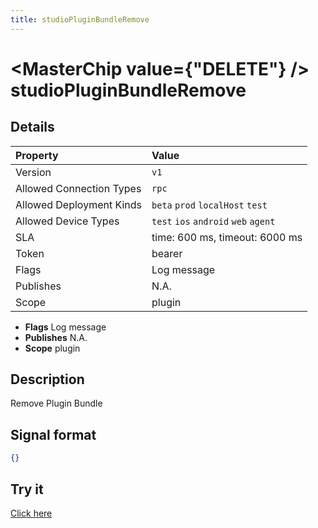```yaml
---
title: studioPluginBundleRemove
---
```



# <MasterChip value={"DELETE"} /> studioPluginBundleRemove

## Details

| Property | Value | 
| :--- | :--- | 
| Version | `v1` |
| Allowed Connection Types | `rpc`  |
| Allowed Deployment Kinds | `beta` `prod` `localHost` `test`  |
| Allowed Device Types | `test` `ios` `android` `web` `agent`  |
| SLA | time: 600 ms, timeout: 6000 ms |
| Token | bearer |
| Flags | Log message |
| Publishes | N.A. |
| Scope | plugin |


- **Flags** Log message
- **Publishes** N.A.
- **Scope** plugin


## Description

Remove Plugin Bundle

## Signal format

```json
{}
```

## Try it

[Click here](https://web.neome.ai/api?path=studio_studioDrawer_studioPluginBundleRemove)

